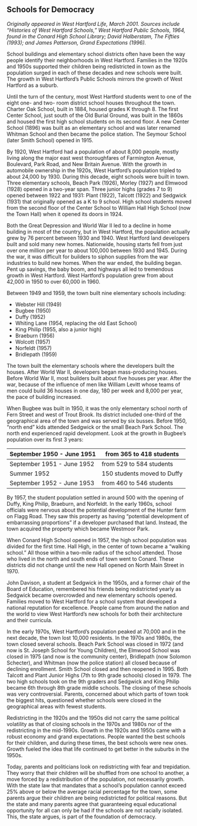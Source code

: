## Schools for Democracy {-}

*Originally appeared in West Hartford Life, March 2001. Sources include “Histories of West Hartford Schools,” West Hartford Public Schools, 1964, found in the Conard High School Library; David Halberstam, The Fifties (1993); and James Patterson, Grand Expectations (1996).*

School buildings and elementary school districts often have been the way people identify their neighborhoods in West Hartford. Families in the 1920s and 1950s supported their children being redistricted in town as the population surged in each of these decades and new schools were built. The growth in West Hartford’s Public Schools mirrors the growth of West Hartford as a suburb.

Until the turn of the century, most West Hartford students went to one of the eight one- and two- room district school houses throughout the town. Charter Oak School, built in 1884, housed grades K through 8. The first Center School, just south of the Old Burial Ground, was built in the 1860s and housed the first high school students on its second floor. A new Center School (1896) was built as an elementary school and was later renamed Whitman School and then became the police station. The Seymour School (later Smith School) opened in 1915.

By 1920, West Hartford had a population of about 8,000 people, mostly living along the major east west thoroughfares of Farmington Avenue, Boulevard, Park Road, and New Britain Avenue. With the growth in automobile ownership in the 1920s, West Hartford’s population tripled to about 24,000 by 1930. During this decade, eight schools were built in town. Three elementary schools, Beach Park (1926), Morley (1927) and Elmwood (1928) opened in a two-year span. Three junior highs (grades 7 to 9) opened between 1922 and 1931: Plant (1922), Talcott (1922) and Sedgwick (1931) that originally opened as a K to 9 school. High school students moved from the second floor of the Center School to William Hall High School (now the Town Hall) when it opened its doors in 1924.

Both the Great Depression and World War II led to a decline in home building in most of the country, but in West Hartford, the population actually grew by 76 percent between 1930 and 1940. West Hartford land developers built and sold many new homes. Nationwide, housing starts fell from just over one million per year to about 100,000 between 1930 and 1945. During the war, it was difficult for builders to siphon supplies from the war industries to build new homes. When the war ended, the building began. Pent up savings, the baby boom, and highways all led to tremendous growth in West Hartford. West Hartford’s population grew from about 42,000 in 1950 to over 60,000 in 1960.

Between 1949 and 1959, the town built nine elementary schools including:

- Webster Hill (1949)
- Bugbee (1950)
- Duffy (1952)
- Whiting Lane (1954, replacing the old East School)
- King Philip (1955, also a junior high)
- Braeburn (1956)
- Wolcott (1957)
- Norfeldt (1957)
- Bridlepath (1959)

The town built the elementary schools where the developers built the houses. After World War II, developers began mass-producing houses. Before World War II, most builders built about five houses per year. After the war, because of the influence of men like William Levitt whose teams of men could build 36 houses in one day, 180 per week and 8,000 per year, the pace of building increased.

When Bugbee was built in 1950, it was the only elementary school north of Fern Street and west of Trout Brook. Its district included one-third of the geographical area of the town and was served by six busses. Before 1950, “north end” kids attended Sedgwick or the small Beach Park School. The north end experienced rapid development. Look at the growth in Bugbee’s population over its first 3 years:

| September 1950 - June 1951 | from 365 to 418 students    |
|----------------------------|-----------------------------|
| September 1951 - June 1952 | from 529 to 584 students    |
| Summer 1952                | 150 students moved to Duffy |
| September 1952 - June 1953 | from 460 to 546 students    |

By 1957, the student population settled in around 500 with the opening of Duffy, King Philip, Braeburn, and Norfeldt. In the early 1960s, school officials were nervous about the potential development of the Hunter farm on Flagg Road. They saw this property as having “potential development of embarrassing proportions” if a developer purchased that land. Instead, the town acquired the property which became Westmoor Park.

When Conard High School opened in 1957, the high school population was divided for the first time. Hall High, in the center of town became a “walking school.” All those within a two-mile radius of the school attended. Those who lived in the north and south ends of town went to Conard. These districts did not change until the new Hall opened on North Main Street in 1970.

John Davison, a student at Sedgwick in the 1950s, and a former chair of the Board of Education, remembered his friends being redistricted yearly as Sedgwick became overcrowded and new elementary schools opened. Families moved to West Hartford for a school system that developed a national reputation for excellence. People came from around the nation and the world to view West Hartford’s new schools for both their architecture and their curricula.

In the early 1970s, West Hartford’s population peaked at 70,000 and in the next decade, the town lost 10,000 residents. In the 1970s and 1980s, the town closed several schools. Beach Park School was closed in 1972 (and now is St. Joseph School for Young Children), the Elmwood School was closed in 1975 (and now is the community center), Bridlepath (now Solomon Schecter), and Whitman (now the police station) all closed because of declining enrollment. Smith School closed and then reopened in 1995. Both Talcott and Plant Junior Highs (7th to 9th grade schools) closed in 1979. The two high schools took on the 9th graders and Sedgwick and King Philip became 6th through 8th grade middle schools. The closing of these schools was very controversial. Parents, concerned about which parts of town took the biggest hits, questioned whether schools were closed in the geographical areas with fewest students.

Redistricting in the 1920s and the 1950s did not carry the same political volatility as that of closing schools in the 1970s and 1980s nor of the redistricting in the mid-1990s. Growth in the 1920s and 1950s came with a robust economy and grand expectations. People wanted the best schools for their children, and during these times, the best schools were new ones. Growth fueled the idea that life continued to get better in the suburbs in the 1950s.

Today, parents and politicians look on redistricting with fear and trepidation. They worry that their children will be shuffled from one school to another, a move forced by a redistribution of the population, not necessarily growth. With the state law that mandates that a school’s population cannot exceed 25% above or below the average racial percentage for the town, some parents argue their children are being redistricted for political reasons. But the state and many parents agree that guaranteeing equal educational opportunity for all can only be had if the schools are not racially isolated. This, the state argues, is part of the foundation of democracy.
